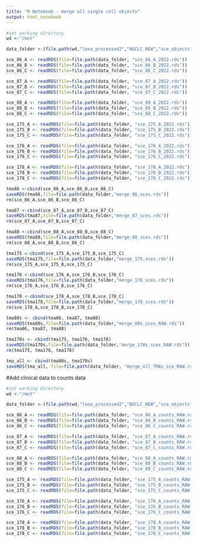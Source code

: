 ```yaml
---
title: "R Notebook - merge all single cell objects"
output: html_notebook
---
```


```r
#set working directory 
wd <-"/mnt"

data_folder <-(file.path(wd,"lena_processed2","NSCLC_NEW","sce_objects","RAW"))

sce_86_A <- readRDS(file=file.path(data_folder, "sce_86_A_2022.rds"))
sce_86_B <- readRDS(file=file.path(data_folder, "sce_86_B_2022.rds"))
sce_86_C <- readRDS(file=file.path(data_folder, "sce_86_C_2022.rds"))

sce_87_A <- readRDS(file=file.path(data_folder, "sce_87_A_2022.rds"))
sce_87_B <- readRDS(file=file.path(data_folder, "sce_87_B_2022.rds"))
sce_87_C <- readRDS(file=file.path(data_folder, "sce_87_C_2022.rds"))

sce_88_A <- readRDS(file=file.path(data_folder, "sce_88_A_2022.rds"))
sce_88_B <- readRDS(file=file.path(data_folder, "sce_88_B_2022.rds"))
sce_88_C <- readRDS(file=file.path(data_folder, "sce_88_C_2022.rds"))

sce_175_A <- readRDS(file=file.path(data_folder, "sce_175_A_2022.rds"))
sce_175_B <- readRDS(file=file.path(data_folder, "sce_175_B_2022.rds"))
sce_175_C <- readRDS(file=file.path(data_folder, "sce_175_C_2022.rds"))

sce_176_A <- readRDS(file=file.path(data_folder, "sce_176_A_2022.rds"))
sce_176_B <- readRDS(file=file.path(data_folder, "sce_176_B_2022.rds"))
sce_176_C <- readRDS(file=file.path(data_folder, "sce_176_C_2022.rds"))

sce_178_A <- readRDS(file=file.path(data_folder, "sce_178_A_2022.rds"))
sce_178_B <- readRDS(file=file.path(data_folder, "sce_178_B_2022.rds"))
sce_178_C <- readRDS(file=file.path(data_folder, "sce_178_C_2022.rds"))
```

```r
tma86 <-cbind(sce_86_A,sce_86_B,sce_86_C)
saveRDS(tma86,file=file.path(data_folder,"merge_86_sces.rds"))
rm(sce_86_A,sce_86_B,sce_86_C)

tma87 <-cbind(sce_87_A,sce_87_B,sce_87_C)
saveRDS(tma87,file=file.path(data_folder,"merge_87_sces.rds"))
rm(sce_87_A,sce_87_B,sce_87_C)

tma88 <-cbind(sce_88_A,sce_88_B,sce_88_C)
saveRDS(tma88,file=file.path(data_folder,"merge_88_sces.rds"))
rm(sce_88_A,sce_88_B,sce_88_C)

tma175 <-cbind(sce_175_A,sce_175_B,sce_175_C)
saveRDS(tma175,file=file.path(data_folder,"merge_175_sces.rds"))
rm(sce_175_A,sce_175_B,sce_175_C)

tma176 <-cbind(sce_176_A,sce_176_B,sce_176_C)
saveRDS(tma176,file=file.path(data_folder,"merge_176_sces.rds"))
rm(sce_176_A,sce_176_B,sce_176_C)

tma178 <-cbind(sce_178_A,sce_178_B,sce_178_C)
saveRDS(tma178,file=file.path(data_folder,"merge_178_sces.rds"))
rm(sce_178_A,sce_178_B,sce_178_C)
```

```r
tma80s <- cbind(tma86, tma87, tma88)
saveRDS(tma80s,file=file.path(data_folder,"merge_80s_sces_RAW.rds"))
rm(tma86, tma87, tma88)

tma170s <- cbind(tma175, tma176, tma178)
saveRDS(tma170s,file=file.path(data_folder,"merge_170s_sces_RAW.rds"))
rm(tma175, tma176, tma178)

tma_all <- cbind(tma80s, tma170s)
saveRDS(tma_all, file=file.path(data_folder, "merge_all_TMAs_sce_RAW.rds"))
```





#Add clinical data to counts data

```r
#set working directory 
wd <-"/mnt"

data_folder <-(file.path(wd,"lena_processed2","NSCLC_NEW","sce_objects","counts"))

sce_86_A <- readRDS(file=file.path(data_folder, "sce_86_A_counts_RAW.rds"))
sce_86_B <- readRDS(file=file.path(data_folder, "sce_86_B_counts_RAW.rds"))
sce_86_C <- readRDS(file=file.path(data_folder, "sce_86_C_counts_RAW.rds"))

sce_87_A <- readRDS(file=file.path(data_folder, "sce_87_A_counts_RAW.rds"))
sce_87_B <- readRDS(file=file.path(data_folder, "sce_87_B_counts_RAW.rds"))
sce_87_C <- readRDS(file=file.path(data_folder, "sce_87_C_counts_RAW.rds"))

sce_88_A <- readRDS(file=file.path(data_folder, "sce_88_A_counts_RAW.rds"))
sce_88_B <- readRDS(file=file.path(data_folder, "sce_88_B_counts_RAW.rds"))
sce_88_C <- readRDS(file=file.path(data_folder, "sce_88_C_counts_RAW.rds"))

sce_175_A <- readRDS(file=file.path(data_folder, "sce_175_A_counts_RAW.rds"))
sce_175_B <- readRDS(file=file.path(data_folder, "sce_175_B_counts_RAW.rds"))
sce_175_C <- readRDS(file=file.path(data_folder, "sce_175_C_counts_RAW.rds"))

sce_176_A <- readRDS(file=file.path(data_folder, "sce_176_A_counts_RAW.rds"))
sce_176_B <- readRDS(file=file.path(data_folder, "sce_176_B_counts_RAW.rds"))
sce_176_C <- readRDS(file=file.path(data_folder, "sce_176_C_counts_RAW.rds"))

sce_178_A <- readRDS(file=file.path(data_folder, "sce_178_A_counts_RAW.rds"))
sce_178_B <- readRDS(file=file.path(data_folder, "sce_178_B_counts_RAW.rds"))
sce_178_C <- readRDS(file=file.path(data_folder, "sce_178_C_counts_RAW.rds"))
```